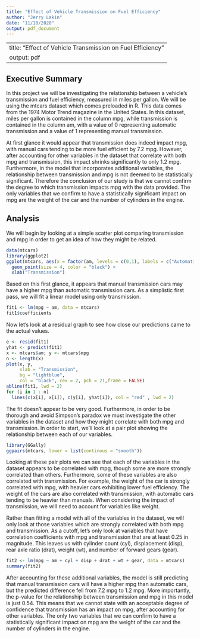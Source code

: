 ```yaml
---
title: "Effect of Vehicle Transmission on Fuel Efficiency"
author: "Jerry Lakin"
date: "11/18/2020"
output: pdf_document
---
```

---
title: "Effect of Vehicle Transmission on Fuel Efficiency"
output: pdf
---

## Executive Summary

In this project we will be investigating the relationship between a vehicle's transmission and fuel efficiency, measured in miles per gallon. We will be using the mtcars dataset which comes preloaded in R. This data comes from the 1974 Motor Trend magazine in the United States. In this dataset, miles per gallon is contained in the column mpg, while transmission is contained in the column am, with a value of 0 representing automatic transmission and a value of 1 representing manual transmission.

At first glance it would appear that transmission does indeed impact mpg, with manual cars tending to be more fuel efficient by 7.2 mpg. However, after accounting for other variables in the dataset that correlate with both mpg and transmission, this impact shrinks significantly to only 1.2 mpg. Furthermore, in the model that incorporates additional variables, the relationship between transmission and mpg is not deemed to be statistically significant. Therefore the conclusion of our study is that we cannot confirm the degree to which transmission impacts mpg with the data provided. The only variables that we confirm to have a statistically significant impact on mpg are the weight of the car and the number of cylinders in the engine.

## Analysis

We will begin by looking at a simple scatter plot comparing transmission and mpg in order to get an idea of how they might be related.

```r
data(mtcars)
library(ggplot2)
ggplot(mtcars, aes(x = factor(am, levels = c(0,1), labels = c("Automatic", "Manual")), y = mpg)) +
  geom_point(size = 4, color = "black") +
  xlab("Transmission")
```

Based on this first glance, it appears that manual transmission cars may have a higher mpg than automatic transmission cars. As a simplistic first pass, we will fit a linear model using only transmission.

```r
fit1 <- lm(mpg ~ am, data = mtcars)
fit1$coefficients
```

Now let's look at a residual graph to see how close our predictions came to the actual values.

```r
e <- resid(fit1)
yhat <- predict(fit1)
x <- mtcars$am; y <- mtcars$mpg
n <- length(x)
plot(x, y,  
     xlab = "Transmission", 
     bg = "lightblue", 
     col = "black", cex = 2, pch = 21,frame = FALSE)
abline(fit1, lwd = 2)
for (i in 1 : n) 
  lines(c(x[i], x[i]), c(y[i], yhat[i]), col = "red" , lwd = 2)
```

The fit doesn't appear to be very good. Furthermore, in order to be thorough and avoid Simpson's paradox we must investigate the other variables in the dataset and how they might correlate with both mpg and transmission. In order to start, we'll look at a pair plot showing the relationship between each of our variables.

```r
library(GGally)
ggpairs(mtcars, lower = list(continous = "smooth"))
```

Looking at these pair plots we can see that each of the variables in the dataset appears to be correlated with mpg, though some are more strongly correlated than others. Furthermore, some of these variables are also correlated with transmission. For example, the weight of the car is strongly correlated with mpg, with heavier cars exhibiting lower fuel efficiency. The weight of the cars are also correlated with transmission, with automatic cars tending to be heavier than manuals. When considering the impact of transmission, we will need to account for variables like weight.

Rather than fitting a model with all of the variables in the dataset, we will only look at those variables which are strongly correlated with both mpg and transmission. As a cutoff, let's only look at variables that have correlation coefficients with mpg and transmission that are at least 0.25 in magnitude. This leaves us with cylinder count (cyl), displacement (disp), rear axle ratio (drat), weight (wt), and number of forward gears (gear). 

\newpage

```r
fit2 <- lm(mpg ~ am + cyl + disp + drat + wt + gear, data = mtcars)
summary(fit2)
```

After accounting for these additional variables, the model is still predicting that manual transmission cars will have a higher mpg than automatic cars, but the predicted difference fell from 7.2 mpg to 1.2 mpg. More importantly, the p-value for the relationship between transmission and mpg in this model is just 0.54. This means that we cannot state with an acceptable degree of confidence that transmission has an impact on mpg, after accounting for other variables. The only two variables that we can confirm to have a statistically significant impact on mpg are the weight of the car and the number of cylinders in the engine.



